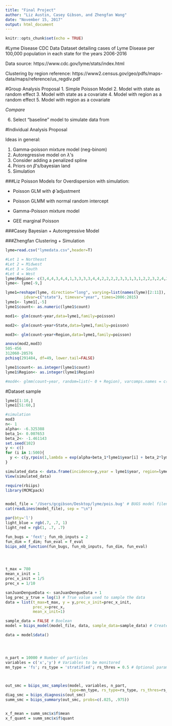```yaml
---
title: "Final Project"
author: "Liz Austin, Casey Gibson, and Zhengfan Wang"
date: "November 15, 2017"
output: html_document
---
```


```r
knitr::opts_chunk$set(echo = TRUE)
```

#Lyme Disease CDC Data
Dataset detailing cases of Lyme Disease per 100,000 population in each state for the years 2006-2016

Data source:
https://www.cdc.gov/lyme/stats/index.html


Clustering by region reference:
https://www2.census.gov/geo/pdfs/maps-data/maps/reference/us_regdiv.pdf

#Group Analysis Proposal
1. Simple Poisson Model 
2. Model with state as random effect
3. Model with state as a covariate 
4. Model with region as a random effect
5. Model with region as a covariate

*Compare*

6. Select "baseline" model to simulate data from 

#Individual Analysis Proposal

Ideas in general:

1. Gamma-poisson mixture model (neg-binom)
2. Autoregressive model on $\lambda$'s 
3. Consider adding a penalized spline
4. Priors on $\beta$'s/bayesian land
5. Simulation

###Liz
Poisson Models for Overdispersion with simulation:

  + Poisson GLM with $\hat\phi$ adjustment 
  
  + Poisson GLMM with normal random intercept
  
  + Gamma-Poisson mixture model
  
  + GEE marginal Poisson
  
###Casey
Bayesian + Autoregressive Model

###Zhengfan
Clustering + Simulation

```r
lyme=read.csv("lymedata.csv",header=T)

#Let 1 = Northeast
#Let 2 = Midwest
#Let 3 = South
#Let 4 = West
lyme$Region<- c(3,4,4,3,4,4,1,3,3,3,3,4,4,2,2,2,2,3,3,1,3,1,2,2,3,2,4,2,4,1,1,4,1,3,2,2,3,4,1,1,3,2,3,3,4,1,3,4,3,2,4)
lyme<- lyme[-9,]

lyme1=reshape(lyme, direction="long", varying=list(names(lyme)[2:11]), v.names="count", 
        idvar=c("state"), timevar="year", times=2006:2015)
lyme1<- lyme1[,-5]
lyme1$count<- as.numeric(lyme1$count)

mod1<- glm(count~year,data=lyme1,family=poisson)

mod2<- glm(count~year+State,data=lyme1,family=poisson) 

mod3<- glm(count~year+Region,data=lyme1,family=poisson) 

anova(mod2,mod3)
505-456
312060-20576
pchisq(291484, df=49, lower.tail=FALSE)

lyme1$count<- as.integer(lyme1$count)
lyme1$Region<- as.integer(lyme1$Region)

#mod4<- glmm(count~year, random=list(~ 0 + Region), varcomps.names = c("1","2","3","4"), data=lyme1, family.glmm=poisson.glmm)
```

#Dataset sample 

```r
lyme1[1:10,]
lyme1[51:60,]
```

```r
#simulation
mod3
n<- 1
alpha<- -6.325388
beta_1<- 0.007653 
beta_2<- -1.461143
set.seed(102)
y <- c()
for (i in 1:500){
  y <- c(y,rpois(1,lambda = exp(alpha+beta_1*lyme1$year[i] + beta_2*lyme1$Region[i])))
}

simulated_data <- data.frame(incidence=y,year = lyme1$year, region=lyme1$Region)
View(simulated_data)

require(rbiips)
library(MCMCpack)


model_file = '/Users/gcgibson/Desktop/lyme/pois.bug' # BUGS model filename
cat(readLines(model_file), sep = "\n")

par(bty='l')
light_blue = rgb(.7, .7, 1)
light_red = rgb(1, .7, .7)

fun_bugs = 'fext'; fun_nb_inputs = 2
fun_dim = f_dim; fun_eval = f_eval
biips_add_function(fun_bugs, fun_nb_inputs, fun_dim, fun_eval)




t_max = 780
mean_x_init = 1
prec_x_init = 1/5
prec_x = 1/10

sanJuanDengueData <- sanJuanDengueData + 1
log_prec_y_true = log(1) # True value used to sample the data
data = list(t_max=t_max, y = y,prec_x_init=prec_x_init,
            prec_x=prec_x, 
            mean_x_init=1)

sample_data = FALSE # Boolean
model = biips_model(model_file, data, sample_data=sample_data) # Create Biips model and sample data

data = model$data()




n_part = 10000 # Number of particles
variables = c('x','y') # Variables to be monitored
mn_type = 'fs'; rs_type = 'stratified'; rs_thres = 0.5 # Optional parameters



out_smc = biips_smc_samples(model, variables, n_part,
                            type=mn_type, rs_type=rs_type, rs_thres=rs_thres)
diag_smc = biips_diagnosis(out_smc)
summ_smc = biips_summary(out_smc, probs=c(.025, .975))


x_f_mean = summ_smc$x$f$mean
x_f_quant = summ_smc$x$f$quant


```
